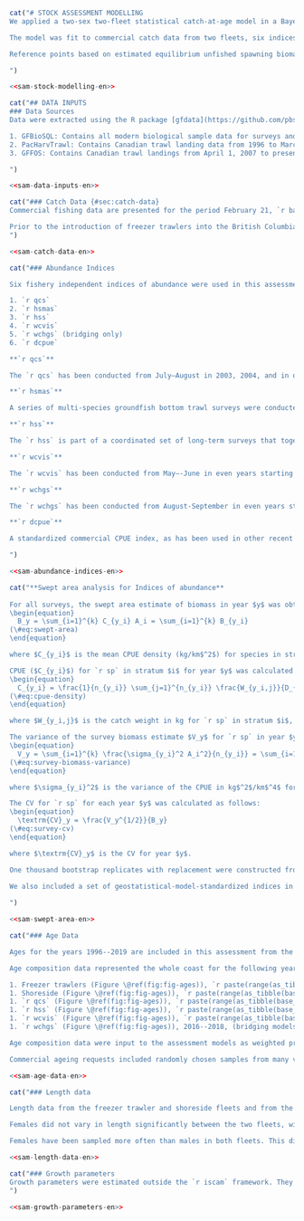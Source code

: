 ```r
cat("# STOCK ASSESSMENT MODELLING
We applied a two-sex two-fleet statistical catch-at-age model in a Bayesian estimation framework to assess the coastwide stock of `r sp`. Analysis of the sex composition of the commercial and survey sample data indicated that the stock is composed of approximately `r total_prop_female`% females; see Appendix \@ref(app:prop-female), Table \@ref(tab:prop-female-table). All models in this assessment, including the base model, bridging models, sensitivity models, and retrospective models, were run using `r total_prop_female` as the proportion of females in the stock. Bridging models 1 and 2, prior to the addition of data up to 2021 used 0.70 for the proportion female, which is what was used in the `r la`.

The model was fit to commercial catch data from two fleets, six indices of abundance with associated coefficients of variation, and to age composition data from the commercial trawl fleets and four of the six indices. Biological parameters used in the model, including growth, weight-at-age, and maturity schedules, were estimated independently for each sex (Appendix \@ref(app:bio-data-appendix)) and input into the assessment model as fixed parameters that were assumed to remain constant over time.

Reference points based on estimated equilibrium unfished spawning biomass, $B_0$ (Section \@ref(decisions)), were estimated. A harvest decision table (Table \@ref(tab:decision-table)) was created by projecting the assessment model one year into the future under a range of constant catch levels. For each level of catch, decision tables show the probability that projected spawning biomass in `r base_model$dat$end.yr + 2` will be less than spawning biomass-based reference points, and the probability that `r base_model$dat$end.yr + 2` harvest rate will be greater than harvest rate-based reference points (Section \@ref(decisions)). Reference points based on Maximum Sustainable Yield (MSY), including the spawning biomass ($B_\mathrm{MSY}$) and the annual harvest rate producing MSY ($U_\mathrm{MSY}$), were estimated but not included in the decision table as they are not being presented for advice. They were estimated to show that the $F_{MSY}$ (and $U_{MSY}$) values are too high for a reasonable fishery, due to selectivity being estimated greater than maturity, as described in Section \@ref(selex).

")
```

```r
<<sam-stock-modelling-en>>
```

```r
cat("## DATA INPUTS
### Data Sources
Data were extracted using the R package [gfdata](https://github.com/pbs-assess/gfdata), which applies standard SQL routines to several databases and reconstructs the various time series accordingly. The databases accessed for this assessment were:

1. GFBioSQL: Contains all modern biological sample data for surveys and commercial fisheries. This database includes most of the groundfish specimen data collected since the 1950s.
2. PacHarvTrawl: Contains Canadian trawl landing data from 1996 to March 31, 2007.
3. GFFOS: Contains Canadian trawl landings from April 1, 2007 to present. This database is essentially a copy of the Fisheries and Oceans Canada (DFO) Fishery Operations (FOS) database with a slightly different structure that makes it easier for our assessment needs.

")
```

```r
<<sam-data-inputs-en>>
```

```r
cat("### Catch Data {#sec:catch-data}
Commercial fishing data are presented for the period February 21, `r base_model$dat$start.yr` to February 20, `r base_model$dat$end.yr`. Coastwide landings and discards are shown in Table \@ref(tab:overall-catch-table) and by fleet in Table \@ref(tab:ft-catch-table). The current assessment fits a two-sex Bayesian age-structured model to catch, survey, and age-composition data from the years `r base_model$dat$start.yr` to `r base_model$dat$end.yr`, for management areas 3CD (West Coast Vancouver Island), 5AB (Queen Charlotte Sound), 5CD (Hecate Strait), and 5E(West Coast Haida Gwaii).

Prior to the introduction of freezer trawlers into the British Columbia groundfish trawl fleet in 2005, most of the historical catch of `r sp` is understood to have been discarded at sea in large quantities due to flesh proteolysis, as discussed above. In many cases entire tows were discarded, precluding the use of ratio estimators or other statistical methods of estimating unobserved discards. All catch data prior to the introduction of 100% at-sea observer coverage in 1996 were therefore omitted from this assessment, on the recommendation of our industry advisors and technical working group, and follows what was done in the `r la` [@grandin2017].
")
```

```r
<<sam-catch-data-en>>
```
```r
cat("### Abundance Indices

Six fishery independent indices of abundance were used in this assessment:

1. `r qcs`
2. `r hsmas`
3. `r hss`
4. `r wcvis`
5. `r wchgs` (bridging only)
6. `r dcpue`

**`r qcs`**

The `r qcs` has been conducted from July–August in 2003, 2004, and in odd years starting in 2005. The survey area is divided into 2 km $\times$ 2 km blocks and each block is assigned one of four depth strata based on the average bottom depth in the block. The four depth strata for this survey are 50--125 m, 125--200 m, 200--330 m, and 330--500 m. Each year blocks are randomly selected within each depth strata. In addition, for the purposes of allocating blocks, the  survey is divided into northern and southern spatial strata.

**`r hsmas`**

A series of multi-species groundfish bottom trawl surveys were conducted in Hecate Strait in May--June of 1984, 1987, 1989, 1991, 1993, 1995, 1996, 1998, 2000, 2002, and 2003 (@westrheim1984; @fargo1984; @fargo1988; @wilson1991; @hand1994; @workman1996; @workman1997; @choromanski2002; @choromanski2005). The present assessment only uses observations from 1996 until the survey ended in 2003. The original design of this survey assigned fishing locations by 10 fathom depth intervals within a 10 nautical mile grid of Hecate Strait. The survey was post-stratifed using 10 fathom depth intervals for the entire survey area, thereby treating each depth interval as a single stratum. Despite attempts to apply post-sampling stratification, this approach had high survey variance [@sinclair2007]. In 2004 the `r hsmas` was discontinued in favour of the `r hss` (described below).

**`r hss`**

The `r hss` is part of a coordinated set of long-term surveys that together cover the continental shelf and upper slope of most of the British Columbia coast. The `r qcs` and `r wcvis` described in this section are part of the same set of surveys. All the synoptic surveys follow a random depth stratifed design. The relative allocation of blocks among depth strata was determined by modelling the expected catches of groundfish and determining the target number of tows per stratum that would provide the most precise catch rate data for as many species as possible. The `r hss` has been conducted from May–-June in odd years starting in 2005. The survey area is divided into 2 km $\times$ 2 km blocks and each block is assigned one of four depth strata based on the average bottom depth in the block. The four depth strata for this survey are 10--70 m, 70--130 m, 130--220 m, and 220--500 m. Each year blocks are randomly selected within each depth strata.

**`r wcvis`**

The `r wcvis` has been conducted from May–-June in even years starting in 2004. The survey area is divided into 2 km $\times$ 2 km blocks and each block is assigned one of four depth strata based on the average bottom depth in the block. The four depth strata for this survey are 50–-125 m, 125--200 m, 200--330 m, and 330--500 m. Each year blocks are randomly selected within each depth strata. In addition, for the purposes of allocating blocks, the survey is divided into northern and southern spatial strata.

**`r wchgs`**

The `r wchgs` has been conducted from August-September in even years starting in 2006. The survey area is divided into 2 km $\times$ 2 km blocks and each block is assigned one of four depth strata based on the average bottom depth in the block.

**`r dcpue`**

A standardized commercial CPUE index, as has been used in other recent DFO Pacific assessments, was not used due to the behaviour of the fishery. `r sp` are targeted on known grounds, and the location information is shared among fishermen, so there is a bias towards a high CPUE. Instead, a `r dcpue` was suggested by stakeholders as an approach to create an index of abundance that would span every year in the assessment and be less influenced by changes in targeting behaviour than a standard commercial CPUE index. The index was constructed using CPUE for a defined 'fleet' of vessels and only included tows in which 100% of `r sp` were discarded. See Appendix \@ref(app:dcpue) for more details.

")
```

```r
<<sam-abundance-indices-en>>
```

```r
cat("**Swept area analysis for Indices of abundance**
  
For all surveys, the swept area estimate of biomass in year $y$ was obtained by summing the product of the CPUE and the area surveyed across the surveyed strata $i$:
\begin{equation} 
  B_y = \sum_{i=1}^{k} C_{y_i} A_i = \sum_{i=1}^{k} B_{y_i}
(\#eq:swept-area)
\end{equation} 

where $C_{y_i}$ is the mean CPUE density (kg/km$^2$) for species in stratum $i$, $A_i$ is the area of stratum $i$, $B_{y_i}$ is the biomass of `r sp` in stratum $i$ for year $y$, and $k$ is the number of strata.

CPUE ($C_{y_i}$) for `r sp` in stratum $i$ for year $y$ was calculated as a density in $kg/km^2$ by:
\begin{equation} 
  C_{y_i} = \frac{1}{n_{y_i}} \sum_{j=1}^{n_{y_i}} \frac{W_{y_i,j}}{D_{y_i,j}w_{y_i,j}} 
(\#eq:cpue-density)
\end{equation} 

where $W_{y_i,j}$ is the catch weight in kg for `r sp` in stratum $i$, year $y$, and tow $j$, $D_{y_i,j}$ is the distance travelled in km for tow $j$ in stratum $i$ and year $y$, $w_{y_i,j}$ is the net opening in km by tow $j$, stratum $i$, and year $y$, and $n_{y_i}$ is the number of tows in stratum $i$.

The variance of the survey biomass estimate $V_y$ for `r sp` in year $y$ is calculated in kg$^2$ as follows:
\begin{equation} 
  V_y = \sum_{i=1}^{k} \frac{\sigma_{y_i}^2 A_i^2}{n_{y_i}} = \sum_{i=1}^{k} V_{y_i} 
(\#eq:survey-biomass-variance)
\end{equation} 

where $\sigma_{y_i}^2$ is the variance of the CPUE in kg$^2$/km$^4$ for year $y$ in stratum $i$, $V_{y_i}$ is the variance of `r sp` in stratum $i$ for year $y$, where $\sigma_{y_i}^2$ was obtained from bootstrapped samples (see below).

The CV for `r sp` for each year $y$ was calculated as follows:
\begin{equation} 
  \textrm{CV}_y = \frac{V_y^{1/2}}{B_y}
(\#eq:survey-cv)
\end{equation} 

where $\textrm{CV}_y$ is the CV for year $y$.

One thousand bootstrap replicates with replacement were constructed from the survey data to estimate bias-corrected 95% confidence regions for each survey year [@efron1982]. Mean survey biomass estimates obtained from Eq. \@ref(eq:swept-area) with CVs (Eq. \@ref(eq:survey-cv)) are presented for the fishery-independent indices in Table \@ref(tab:survey-index-data-table).
  
We also included a set of geostatistical-model-standardized indices in our sensitivity analyses (Appendix \@ref(app:geostat)).

")
```

```r
<<sam-swept-area-en>>
```

```r
cat("### Age Data

Ages for the years 1996--2019 are included in this assessment from the two commercial fleets and four synoptic surveys. The samples were aged by the break-and-bake method, which involves placing a large number of otoliths in a tray, baking them in a specially designed oven, then breaking them to perform age reads. During this process, if the person ageing the otoliths finds one that is not baked enough, they will burn the otolith manually to give it the right contrast for age reading. This extra burning step makes this method equivalent to the traditional break-and-burn method in which the age-reader burns each otolith individually (S. Wischniowski, Sclerochronology Laboratory, Pacifc Biological Station, Pers. Comm.).

Age composition data represented the whole coast for the following years:

1. Freezer trawlers (Figure \@ref(fig:fig-ages)), `r paste(range(as_tibble(base_model$dat$age.comps[[1]])$year), collapse = '--')`
1. Shoreside (Figure \@ref(fig:fig-ages)), `r paste(range(as_tibble(base_model$dat$age.comps[[2]])$year), collapse = '--')`
1. `r qcs` (Figure \@ref(fig:fig-ages)), `r paste(range(as_tibble(base_model$dat$age.comps[[3]])$year), collapse = '--')`
1. `r hss` (Figure \@ref(fig:fig-ages)), `r paste(range(as_tibble(base_model$dat$age.comps[[4]])$year), collapse = '--')`
1. `r wcvis` (Figure \@ref(fig:fig-ages)), `r paste(range(as_tibble(base_model$dat$age.comps[[5]])$year), collapse = '--')`
1. `r wchgs` (Figure \@ref(fig:fig-ages)), 2016--2018, (bridging models only)

Age composition data were input to the assessment models as weighted proportions-at-age. Weighting was based on a stratifed scheme that adjusted for unequal sampling effort across depth strata and tow biomass density (surveys) or quarterly period within a year and tow catch weight (commercial). Details are given in @holt2016 (page 160) and the `r la` [@grandin2017]. The methods are coded into the [gfplot package](https://github.com/pbs-assess/gfplot). The `r la` used custom code as the gfplot package was not yet available.

Commercial ageing requests included randomly chosen samples from many vessels across both commercial fleets.")
```

```r
<<sam-age-data-en>>
```

```r
cat("### Length data

Length data from the freezer trawler and shoreside fleets and from the synoptic surveys are shown in Figure \@ref(fig:fig-lengths). Survey lengths are shown by sex and commercial lengths are aggregated. Some of the commercial length histograms are bimodal illustrating the sexual dimorphism of this species.

Females did not vary in length significantly between the two fleets, with both having an overall median of `r median(length_samples_ft$length, na.rm = TRUE)` cm. Males had a median of `r median(filter(length_samples_ft, sex == 1)$length, na.rm = TRUE)` cm for the Freezer trawler fleet and `r median(filter(length_samples_ss, sex == 1)$length, na.rm = TRUE)` cm for the Shoreside fleet. Females had a median of `r median(filter(length_samples_ft, sex == 2)$length, na.rm = TRUE)` cm for the Freezer trawler fleet and `r median(filter(length_samples_ss, sex == 2)$length, na.rm = TRUE)` cm for the Shoreside fleet.

Females have been sampled more often than males in both fleets. This difference in sampling is due to the proportion of females in the population being higher than males. Appendix \@ref(app:prop-female) describes in detail how the proportion female was calculated.")
```

<!-- TODO: what is this? both fleets, except for in 2006–2007, when freezer trawler samples showed slightly larger males. The low sample size (N = 97) in 2006 suggests that this may not be representative of the population. -->

```r
<<sam-length-data-en>>
```

```r
cat("### Growth parameters
Growth parameters were estimated outside the `r iscam` framework. They were input into data files for the stock assessment model. Appendix \@ref(app:bio-data-appendix) contains details including equations and the estimated growth parameter values for the base model in Table \@ref(tab:growth-params-table).
")
```

```r
<<sam-growth-parameters-en>>
```
